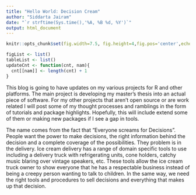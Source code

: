 ```yaml
---
title: "Hello World: Decision Cream"
author: "Siddarta Jairam"
date: "`r strftime(Sys.time(),'%A, %B %d, %Y')`"
output: html_document
---
```


```r

knitr::opts_chunk$set(fig.width=7.5, fig.height=4,fig.pos='center',echo=TRUE, comment='>',dpi=800)

figList <- list()
tableList <- list()
updateCnt <- function(cnt, nam){
  cnt[[nam]] <- length(cnt) + 1
}
```

This blog is going to have updates on my various projects for R and other platforms. The main project is developing my master's thesis into an actual piece of software. For my other projects that aren't open source or are work related I will post some of my thought processes and ramblings in the form of tutorials and package highlights. Hopefully, this will include extend some of them or making new packages if I see a gap in tools.

The name comes from the fact that "Everyone screams for Decisions". People want the power to make decisions, the right information behind the decision and a complete coverage of the possibilities. They problem is in the delivery. Ice cream delivery has a range of domain specific tools to use including a delivery truck with refrigerating units, cone holders, catchy music blaring over vintage speakers, etc. These tools allow the ice cream truck owner to show everyone that he has a respectable business instead of being a creepy person wanting to talk to children. In the same way, we need the right tools and procedures to sell decisions and everything that makes up that decision.
